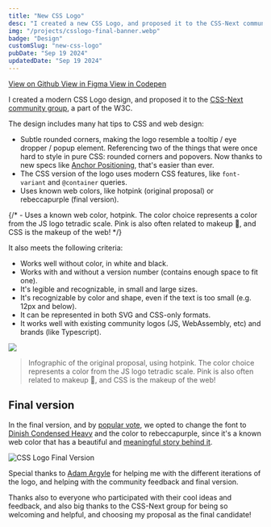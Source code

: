 ```yaml
---
title: "New CSS Logo"
desc: "I created a new CSS Logo, and proposed it to the CSS-Next community group (a part of the W3C)."
img: "/projects/csslogo-final-banner.webp"
badge: "Design"
customSlug: "new-css-logo"
pubDate: "Sep 19 2024"
updatedDate: "Sep 19 2024"
---
```


<div class="mt-6 flex gap-4 flex-col sm:flex-row items-start">
  <a
    href="https://github.com/CSS-Next/logo.css"
    class="btn btn-gray btn-outline"
    target="_blank"
    rel="noopener noreferrer"
  >
    View on Github
  </a>
  <a
    href="https://www.figma.com/design/wd0LiyCtqx0P1q4Mb9Sgxy/CSS-Logo?t=8esTF1lFbzdIoP6C-0"
    class="btn btn-gray btn-outline"
    target="_blank"
    rel="noopener noreferrer"
  >
    View in Figma
  </a>
  <a
    href="https://codepen.io/argyleink/pen/jOgZpmy"
    class="btn btn-gray btn-outline"
    target="_blank"
    rel="noopener noreferrer"
  >
    View in Codepen
  </a>
</div>

I created a modern CSS Logo design, and proposed it to the
[CSS-Next community group](https://lists.w3.org/Archives/Public/www-archive/2023Nov/att-0002/CSS-Next_Community_Group.pdf),
a part of the W3C.

The design includes many hat tips to CSS and web design:

- Subtle rounded corners, making the logo resemble a tooltip / eye dropper / popup element. Referencing two
of the things that were once hard to style in pure CSS: rounded corners and popovers. Now
thanks to new specs like [Anchor Positioning](https://developer.mozilla.org/en-US/docs/Web/CSS/CSS_anchor_positioning), 
that's easier than ever.
- The CSS version of the logo uses modern CSS features, like `font-variant` and `@container` queries.
- Uses known web colors, like <span class="bg-[hotpink] text-black p-1 font-mono">hotpink</span> (original proposal) or 
<span class="bg-[rebeccapurple] text-white p-1 font-mono">rebeccapurple</span> (final version).

{/* - Uses a known web color, <span class="text-[hotpink] font-mono">hotpink</span>. The color choice represents a color
  from the JS logo tetradic scale. Pink is also often related to makeup 💅, and CSS is the makeup of the web! */}

It also meets the following criteria:

- Works well without color, in white and black.
- Works with and without a version number (contains enough space to fit one).
- It's legible and recognizable, in small and large sizes.
- It's recognizable by color and shape, even if the text is too small (e.g. 12px and below).
- It can be represented in both SVG and CSS-only formats.
- It works well with existing community logos (JS, WebAssembly, etc) and brands (like Typescript).

![](/projects/csslogo-infographic2.webp)
> Infographic of the original proposal, using hotpink. The color choice represents a color
  from the JS logo tetradic scale. Pink is also often related to makeup 💅, and CSS is the makeup of the web!

## Final version

In the final version, and by [popular vote](https://github.com/CSS-Next/css-next/issues/105#issuecomment-2445341089), 
we opted to change the font to 
[Dinish Condensed Heavy](https://github.com/playbeing/dinish) and the color to 
<span class="bg-[rebeccapurple] text-white p-1 font-mono">rebeccapurple</span>, since it's a known web color that 
has a beautiful and 
[meaningful story behind it](https://meyerweb.com/eric/thoughts/2014/06/19/rebeccapurple/).

<img src="/projects/csslogo-final.png" alt="CSS Logo Final Version" class="w-72 h-auto aspect-square max-w-full" />

Special thanks to [Adam Argyle](https://nerdy.dev/) for helping me with the different iterations of the logo, and 
helping with the community feedback and final version.

Thanks also to everyone who participated with their cool ideas and feedback,
and also big thanks to the CSS-Next group for being so welcoming and helpful, and choosing my proposal
as the final candidate!
